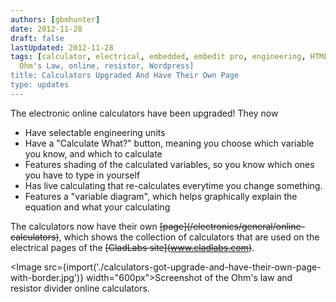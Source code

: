 ```yaml
---
authors: [gbmhunter]
date: 2012-11-28
draft: false
lastUpdated: 2012-11-28
tags: [calculator, electrical, embedded, embedit pro, engineering, HTML, Javascript,
  Ohm's Law, online, resistor, Wordpress]
title: Calculators Upgraded And Have Their Own Page
type: updates
---
```


The electronic online calculators have been upgraded! They now

* Have selectable engineering units
* Have a "Calculate What?" button, meaning you choose which variable you know, and which to calculate
* Features shading of the calculated variables, so you know which ones you have to type in yourself
* Has live calculating that re-calculates everytime you change something.
* Features a "variable diagram", which helps graphically explain the equation and what your calculating

The calculators now have their own ~~\[page\](/electronics/general/online-calculators)~~, which shows the collection of calculators that are used on the electrical pages of the ~~\[CladLabs site\](www.cladlabs.com)~~.

<Image src={import('./calculators-got-upgrade-and-have-their-own-page-with-border.jpg')} width="600px">Screenshot of the Ohm's law and resistor divider online calculators.</Image>
